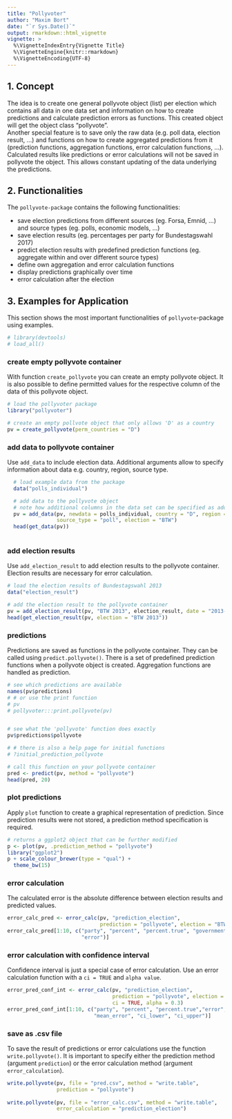 ```yaml
---
title: "Pollyvoter"
author: "Maxim Bort"
date: "`r Sys.Date()`"
output: rmarkdown::html_vignette
vignette: >
  %\VignetteIndexEntry{Vignette Title}
  %\VignetteEngine{knitr::rmarkdown}
  %\VignetteEncoding{UTF-8}
---
```



## 1. Concept

The idea is to create one general pollyvote object (list) per election which contains all data in one data set and information on how to create predictions and calculate prediction errors as functions. This created object will get the object class "pollyvote".   
Another special feature is to save only the raw data (e.g. poll data, election result, ...) and functions on how to create aggregated predictions from it (prediction functions, aggregation functions, error calculation functions, ...). Calculated results like predictions or error calculations will not be saved in pollyvote the object. This allows constant updating of the data underlying the predictions.


## 2. Functionalities

The `pollyvote-package` contains the following functionalities:

- save election predictions from different sources (eg. Forsa, Emnid, ...) and source types (eg. polls, economic models, ...)   
- save election results (eg. percentages per party for Bundestagswahl 2017)
- predict election results with predefined prediction functions (eg. aggregate within and over different source types)
- define own aggregation and error calculation functions
- display predictions graphically over time     
- error calculation after the election  



## 3. Examples for Application


This section shows the most important functionalities of `pollyvote`-package using examples. 


```r

# library(devtools)
# load_all()

```

### create empty pollyvote container

With function `create_pollyvote` you can create an empty pollyvote object. It is also possible to define permitted values for the respective column of the data of this pollyvote object.

```r
# load the pollyvoter package
library("pollyvoter")

# create an empty pollvote object that only allows 'D' as a country
pv = create_pollyvote(perm_countries = "D")

```


### add data to pollyvote container

Use `add_data` to include election data. Additional arguments allow to specify
information about data e.g. country, region, source type. 

```r
  # load example data from the package
  data("polls_individual")

  # add data to the pollyvote object
  # note how additional columns in the data set can be specified as additional arguments to add_data()
  pv = add_data(pv, newdata = polls_individual, country = "D", region = "national", 
                source_type = "poll", election = "BTW")
  head(get_data(pv))
  
```



### add election results

Use `add_election_result` to add election results to the pollyvote container. Election results are necessary for error calculation.

```r
# load the election results of Bundestagswahl 2013
data("election_result")

# add the election result to the pollyvote container
pv = add_election_result(pv, "BTW 2013", election_result, date = "2013-09-22")
head(get_election_result(pv, election = "BTW 2013"))

```


### predictions
Predictions are saved as functions in the pollyvote container. They can be called using `predict.pollyvote()`. There is a set of predefined prediction functions when a pollyvote object is created. Aggregation functions are handled as prediction.

```r
# see which predictions are available
names(pv$predictions)
# # or use the print function
# pv
# pollyvoter:::print.pollyvote(pv)


# see what the 'pollyvote' function does exactly
pv$predictions$pollyvote

# # there is also a help page for initial functions
# ?initial_prediction_pollyvote

# call this function on your pollyvote container
pred <- predict(pv, method = "pollyvote")
head(pred, 20)

```


### plot predictions

Apply `plot` function to create a graphical representation of prediction. Since prediction results were not stored, a prediction method specification is required. 

```r
# returns a ggplot2 object that can be further modified
p <- plot(pv, .prediction_method = "pollyvote")
library("ggplot2")
p + scale_colour_brewer(type = "qual") +
  theme_bw(15)

```


### error calculation

The calculated error is the absolute difference between election results and predicted values. 

```r

error_calc_pred <- error_calc(pv, "prediction_election", 
                              prediction = "pollyvote", election = "BTW 2013")
error_calc_pred[1:10, c("party", "percent", "percent.true", "government",
                        "error")]

```



### error calculation with confidence interval

Confidence interval is just a special case of error calculation. Use an error calculation function with a `ci = TRUE` and `alpha value`.

```r

error_pred_conf_int <- error_calc(pv, "prediction_election", 
                                  prediction = "pollyvote", election = "BTW 2013",
                                  ci = TRUE, alpha = 0.3)
error_pred_conf_int[1:10, c("party", "percent", "percent.true","error",
                            "mean_error", "ci_lower", "ci_upper")]

```


### save as .csv file

To save the result of predictions or error calculations use the function `write.pollyvote()`. It is important to specify either the prediction method (argument `prediction`) or the error calculation method (argument `error_calculation`). 

```r

write.pollyvote(pv, file = "pred.csv", method = "write.table", 
                prediction = "pollyvote")
  
write.pollyvote(pv, file = "error_calc.csv", method = "write.table",
                error_calculation = "prediction_election")

```


